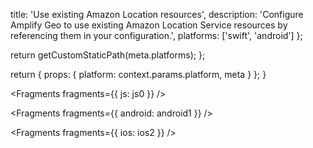 
  title: 'Use existing Amazon Location resources',
  description:
    'Configure Amplify Geo to use existing Amazon Location Service resources by referencing them in your configuration.',
  platforms: ['swift', 'android']
};

  return getCustomStaticPath(meta.platforms);
};

  return {
    props: {
      platform: context.params.platform,
      meta
    }
  };
}


<Fragments fragments={{ js: js0 }} />


<Fragments fragments={{ android: android1 }} />


<Fragments fragments={{ ios: ios2 }} />
